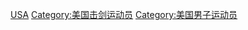 [[Category:各国男子击剑运动员|USA]]
[[Category:美国击剑运动员|Category:美国击剑运动员]]
[[Category:美国男子运动员|Category:美国男子运动员]]